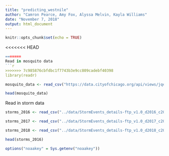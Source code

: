 ```yaml
---
title: "predicting_westnile"
author: "Camron Pearce, Amy Fox, Alyssa Melvin, Kayla Williams"
date: "November 7, 2018"
output: html_document
---
```


```r
knitr::opts_chunk$set(echo = TRUE)
```

<<<<<<< HEAD

```r
=======
Read in mosquito data
```r
>>>>>>> 7c985876cbfdbc1f7743b3e9cc809cadebf40398
library(readr)
```

```r
mosquito_data <- read_csv("https://data.cityofchicago.org/api/views/jqe8-8r6s/rows.csv?accessType=DOWNLOAD")

head(mosquito_data)
```

Read in storm data
```r
storms_2016 <- read_csv("../data/StormEvents_details-ftp_v1.0_d2016_c20180718.csv")

storms_2017 <- read_csv("../data/StormEvents_details-ftp_v1.0_d2017_c20181017.csv")

storms_2018 <- read_csv("../data/StormEvents_details-ftp_v1.0_d2018_c20181017.csv")

head(storms_2016)
```

```r

options("noaakey" = Sys.getenv("noaakey"))

```

